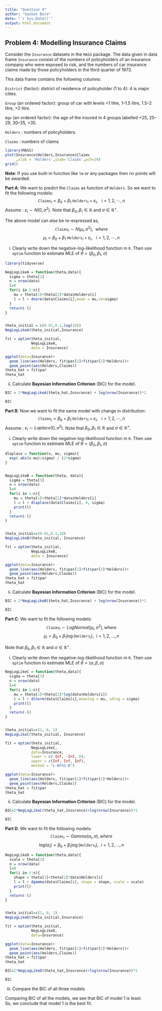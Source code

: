 ```yaml
---
title: "Question 4"
author: "Saikat Bera"
date: "`r Sys.Date()`"
output: html_document
---
```


## Problem 4: Modelling Insurance Claims

Consider the `Insurance` datasets in the `MASS` package. The data given in data frame `Insurance` consist of the numbers of policyholders of an insurance company who were exposed to risk, and the numbers of car insurance claims made by those policyholders in the third quarter of 1973.

This data frame contains the following columns:

`District` (factor): district of residence of policyholder (1 to 4): 4 is major cities.

`Group` (an ordered factor): group of car with levels <1 litre, 1–1.5 litre, 1.5–2 litre, >2 litre.

`Age` (an ordered factor): the age of the insured in 4 groups labelled <25, 25–29, 30–35, >35.

`Holders` : numbers of policyholders.

`Claims` : numbers of claims

```r
library(MASS)
plot(Insurance$Holders,Insurance$Claims
     ,xlab = 'Holders',ylab='Claims',pch=20)
grid()
```

**Note**: If you use built-in function like `lm` or any packages then no points will be awarded.

**Part A**: We want to predict the `Claims` as function of `Holders`. So we want to fit the following models:
$$
\texttt{Claims}_i=\beta_0 + \beta_1~\texttt{Holders}_i + \varepsilon_i,~~~i=1,2,\cdots,n
$$
*Assume* : $\varepsilon_i\sim N(0,\sigma^2)$. Note that $\beta_0,\beta_1 \in\mathbb{R}$ and $\sigma \in \mathbb{R}^{+}$.

The above model can alse be re-expressed as,
$$
\texttt{Claims}_i\sim N(\mu_i,\sigma^2),~~where
$$
$$
\mu_i =\beta_0 + \beta_1~\texttt{Holders}_i + \varepsilon_i,~~~i=1,2,\cdots,n
$$


(i) Clearly write down the negative-log-likelihood function in `R`. Then use `optim` function to estimate MLE of $\theta=(\beta_0,\beta_1,\sigma)$  

```r
library(tidyverse)
```


```r
NegLogLikeA = function(theta,data){
  sigma = theta[3]
  n = nrow(data)
  l=0
  for(i in 1:n){
    mu = theta[1]+theta[2]*data$Holders[i]
    l = l + dnorm(data$Claims[i],mean = mu,sd=sigma)
  }
  return(-l)
}


theta_initial = c(0.01,0.1,log(10))
NegLogLikeA(theta_initial,Insurance)

fit = optim(theta_initial,
            NegLogLikeA,
            data = Insurance)
```


```r
ggplot(data=Insurance)+
  geom_line(aes(Holders, fit$par[1]+fit$par[2]*Holders))+
  geom_point(aes(Holders,Claims))
theta_hat = fit$par
theta_hat
```


(ii) Calculate **Bayesian Information Criterion** (BIC) for the model.   

```r
BIC = 2*NegLogLikeA(theta_hat,Insurance) + log(nrow(Insurance))*2
```


```r
BIC
```


**Part B**: Now we want to fit the same model with change in distribution:
$$
\texttt{Claims}_i=\beta_0 + \beta_1~\texttt{Holders}_i + \varepsilon_i,~~~i=1,2,\cdots,n
$$
  Assume : $\varepsilon_i\sim Laplace(0,\sigma^2)$. Note that $\beta_0,\beta_1 \in\mathbb{R}$ and $\sigma \in \mathbb{R}^{+}$.

(i) Clearly write down the negative-log-likelihood function in `R`. Then use `optim` function to estimate MLE of $\theta=(\beta_0,\beta_1,\sigma)$

```r
dlaplace = function(x, mu, sigma){
  exp(-abs(x-mu)/sigma) / (2*sigma)
}


NegLogLikeB = function(theta, data){
  sigma = theta[3]
  n = nrow(data)
  l=0
  for(i in 1:n){
    mu = theta[1]+theta[2]*data$Holders[i]
    l = l + dlaplace(data$Claims[i], 0, sigma)
    print(l)
  }
  return(-l)
}


theta_initial=c(0.01,0.1,10)
NegLogLikeB(theta_initial, Insurance)

fit = optim(theta_initial,
            NegLogLikeB,
            data = Insurance)
```


```r
ggplot(data=Insurance)+
  geom_line(aes(Holders, fit$par[1]+fit$par[2]*Holders))+
  geom_point(aes(Holders,Claims))
theta_hat = fit$par
theta_hat

```


(ii) Calculate **Bayesian Information Criterion** (BIC) for the model.   

```r
BIC = 2*NegLogLikeB(theta_hat,Insurance) + log(nrow(Insurance))*2
```


```r
BIC
```


**Part C**: We want to fit the following models:
$$
\texttt{Claims}_i\sim LogNormal(\mu_i,\sigma^2), where
$$
$$
\mu_i=\beta_0 + \beta_1 \log(\texttt{Holders}_i), ~~i=1,2,...,n
$$

Note that $\beta_0,\beta_1 \in\mathbb{R}$ and $\sigma \in \mathbb{R}^{+}$.

(i) Clearly write down the negative-log-likelihood function in `R`. Then use `optim` function to estimate MLE of $\theta=(\alpha,\beta,\sigma)$    

```r
NegLogLikeC = function(theta,data){
  sigma = theta[3]
  n = nrow(data)
  l=0
  for(i in 1:n){
    mu = theta[1]+theta[2]*log(data$Holders[i])
    l = l + dlnorm(data$Claims[i],meanlog = mu, sdlog = sigma)
    print(l)
  }
  return(-l)
}


theta_initial=c(1, 0, 1)
NegLogLikeC(theta_initial, Insurance)

fit = optim(theta_initial,
            NegLogLikeC,
            data=Insurance,
            lower = c(-Inf, -Inf, 0),
            upper = c(Inf, Inf, Inf),
            method = "L-BFGS-B")
```


```r
ggplot(data=Insurance)+
  geom_line(aes(Holders, fit$par[1]+fit$par[2]*Holders))+
  geom_point(aes(Holders,Claims))
theta_hat = fit$par
theta_hat
```


(ii) Calculate **Bayesian Information Criterion** (BIC) for the model.    

```r
BIC=2*NegLogLikeC(theta_hat,Insurance)+log(nrow(Insurance))*2
```


```r
BIC
```


**Part D**: We want to fit the following models:
$$
\texttt{Claims}_i\sim Gamma(\alpha_i,\sigma), where
$$
$$
log(\alpha_i)=\beta_0 + \beta_1 \log(\texttt{Holders}_i), ~~i=1,2,...,n
$$

```r
NegLogLikeD = function(theta,data){
  scale = theta[3]
  n = nrow(data)
  l=0
  for(i in 1:n){
    shape = theta[1]+theta[2]*data$Holders[i]
    l = l + dgamma(data$Claims[i], shape = shape, scale = scale)
    print(l)
  }
  return(-l)
}


theta_initial=c(1, 0, 1)
NegLogLikeD(theta_initial,Insurance)

fit = optim(theta_initial,
            NegLogLikeD,
            data=Insurance)
```


```r
ggplot(data=Insurance)+
  geom_line(aes(Holders, fit$par[1]+fit$par[2]*Holders))+
  geom_point(aes(Holders,Claims))
theta_hat = fit$par
theta_hat
```

```r
BIC=2*NegLogLikeD(theta_hat,Insurance)+log(nrow(Insurance))*2
```


```r
BIC
```


(iii) Compare the BIC of all three models

Comparing BIC of all the models, we see that BIC of model 1 is least.    
So, we conclude that model 1 is the best fit.
